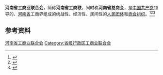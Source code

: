 {{Infobox PRCG
|color     = #828281
|机构名称 = 河南省工商业联合会
|机构名称2 = 河南省总商会
|对国外称 = 
|加挂牌子 = 
|合署办公 = 
|中共合署办公 = 
|人员名称 = 
|人员链接 = 
|届数     = 
|任期始   = 
|任期终   = 
|职位1    = 
|人员1    = 
|衔级1    = 
|职位2    = 
|职数2    = 
|人员2    = 
|人数2    = 
|上级机构 = [[中华全国工商业联合会|中华全国工商业联合会]]
|中共上级 = [[中国共产党河南省委员会|中国共产党河南省委员会]]
|中共本级 = 中国共产党河南省工商业联合会党组
|本级纪检监察 = 
|机构类型 = [[人民团体|人民团体]]、[[商会组织|商会组织]]
|行政级别 = 正地厅级
|授权法源 = 
|组织法规 = 中国工商业联合会章程
|职能     = 
|职责     = 
|权限     = 
|电话     = 
|官网     = 
|场所1    = 
|地址1    =
|邮址1    =
|邮编1    = 
|电话1    = 
|交通1    =
|官网1    =
|被接替者 =
|时期1    =
|机构1    =
|接替者   =
}}
'''河南省工商业联合会'''，简称'''河南省工商联'''，同时称'''河南省总商会'''，是[[中国共产党|中国共产党]]领导的、[[河南省|河南省]]工商界组成的统战性、经济性、民间性的[[人民团体|人民团体]]和[[商会组织|商会组织]]。<ref>{{Cite book|title=毛泽东经济思想大辞典|author=顾龙生主编; 乔东光, 张胜彬副主编|publisher=辽宁人民出版社|year=1993|isbn=|location=沈阳|pages=}}</ref><ref>{{Cite book|title=新语词大词典|author=韩明安主编|publisher=黑龙江人民出版社|year=1991|isbn=|location=哈尔滨|pages=}}</ref><ref>{{Cite web|title=工商联统战性、经济性、民间性提法的由来|url=http://www.zytzb.gov.cn/tzgs/299392.jhtml|accessdate=2020-08-23|work=中共中央统一战线工作部|archive-date=2020-10-20|archive-url=https://web.archive.org/web/20201020035959/http://www.zytzb.gov.cn/tzgs/299392.jhtml|dead-url=yes}}</ref>

== 参考资料 ==
{{reflist}}

{{中华人民共和国各省级行政区|工商业联合会}}

[[Category:河南省工商业联合会|]]
[[Category:省级行政区工商业联合会|Category:省级行政区工商业联合会]]